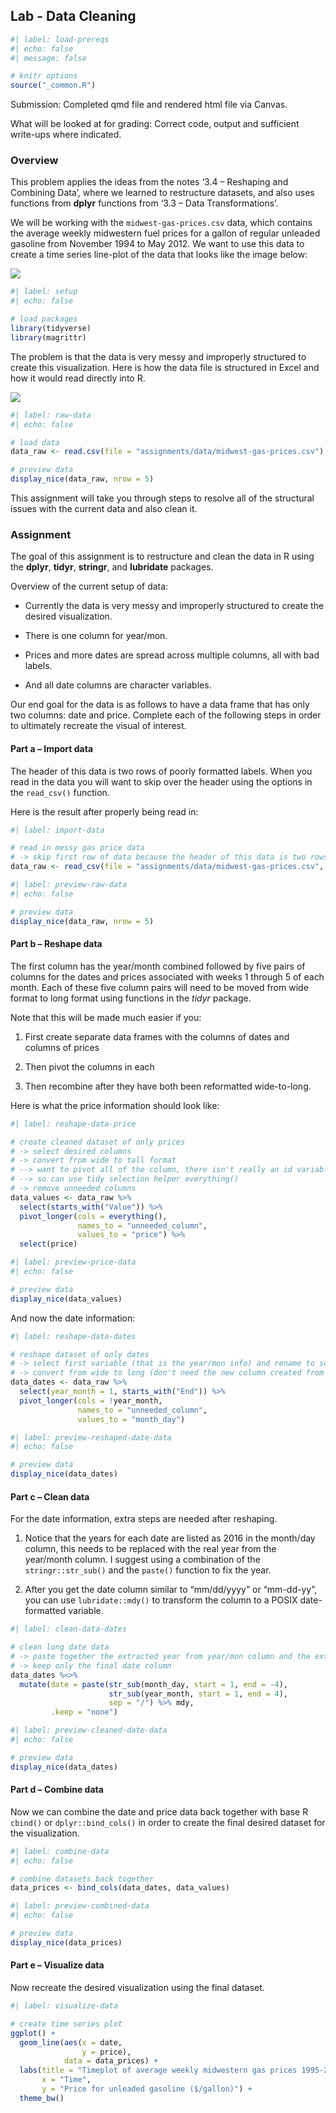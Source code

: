 ## Lab - Data Cleaning

```r
#| label: load-prereqs
#| echo: false
#| message: false

# knitr options
source("_common.R")

```

Submission: Completed qmd file and rendered html file via Canvas.

What will be looked at for grading: Correct code, output and sufficient write-ups where indicated.

### Overview

This problem applies the ideas from the notes '3.4 -- Reshaping and Combining Data', where we learned to restructure datasets, and also uses functions from **dplyr** functions from '3.3 -- Data Transformations'.

We will be working with the `midwest-gas-prices.csv` data, which contains the average weekly midwestern fuel prices for a gallon of regular unleaded gasoline from November 1994 to May 2012. We want to use this data to create a time series line-plot of the data that looks like the image below:

![](assignments/images/timeplot.png)

```r
#| label: setup
#| echo: false

# load packages
library(tidyverse)
library(magrittr)

```

The problem is that the data is very messy and improperly structured to create this visualization. Here is how the data file is structured in Excel and how it would read directly into R.

![](assignments/images/gas-prices-raw-data.png)

```r
#| label: raw-data
#| echo: false

# load data
data_raw <- read.csv(file = "assignments/data/midwest-gas-prices.csv")

# preview data
display_nice(data_raw, nrow = 5)

```

This assignment will take you through steps to resolve all of the structural issues with the current data and also clean it.

### Assignment

The goal of this assignment is to restructure and clean the data in R using the **dplyr**, **tidyr**, **stringr**, and **lubridate** packages.

Overview of the current setup of data:

- Currently the data is very messy and improperly structured to create the desired visualization.

- There is one column for year/mon.

- Prices and more dates are spread across multiple columns, all with bad labels.

- And all date columns are character variables.

Our end goal for the data is as follows to have a data frame that has only two columns: date and price. Complete each of the following steps in order to ultimately recreate the visual of interest.

#### Part a -- Import data

The header of this data is two rows of poorly formatted labels. When you read in the data you will want to skip over the header using the options in the `read_csv()` function.

Here is the result after properly being read in:

```r
#| label: import-data

# read in messy gas price data
# -> skip first row of data because the header of this data is two rows of poorly formatted labels
data_raw <- read_csv(file = "assignments/data/midwest-gas-prices.csv", col_names = TRUE, skip = 1)

```

```r
#| label: preview-raw-data
#| echo: false

# preview data
display_nice(data_raw, nrow = 5)

```

#### Part b -- Reshape data

The first column has the year/month combined followed by five pairs of columns for the dates and prices associated with weeks 1 through 5 of each month. Each of these five column pairs will need to be moved from wide format to long format using functions in the _tidyr_ package.

Note that this will be made much easier if you:

1. First create separate data frames with the columns of dates and columns of prices

2. Then pivot the columns in each

3. Then recombine after they have both been reformatted wide-to-long.

Here is what the price information should look like:

```r
#| label: reshape-data-price

# create cleaned dataset of only prices
# -> select desired columns
# -> convert from wide to tall format
# --> want to pivot all of the column, there isn't really an id variable
# --> so can use tidy selection helper everything()
# -> remove unneeded columns
data_values <- data_raw %>% 
  select(starts_with("Value")) %>% 
  pivot_longer(cols = everything(),
               names_to = "unneeded_column",
               values_to = "price") %>% 
  select(price)

```

```r
#| label: preview-price-data
#| echo: false

# preview data
display_nice(data_values)

```

And now the date information:

```r
#| label: reshape-data-dates

# reshape dataset of only dates
# -> select first variable (that is the year/mon info) and rename to something useful, also select the rest of the date columns
# -> convert from wide to long (don't need the new column created from the names)
data_dates <- data_raw %>% 
  select(year_month = 1, starts_with("End")) %>% 
  pivot_longer(cols = !year_month,
               names_to = "unneeded_column",
               values_to = "month_day")

```

```r
#| label: preview-reshaped-date-data
#| echo: false

# preview data
display_nice(data_dates)

```

#### Part c -- Clean data

For the date information, extra steps are needed after reshaping.

1. Notice that the years for each date are listed as 2016 in the month/day column, this needs to be replaced with the real year from the year/month column. I suggest using a combination of the `stringr::str_sub()` and the `paste()` function to fix the year.

2. After you get the date column similar to "mm/dd/yyyy" or "mm-dd-yy", you can use `lubridate::mdy()` to transform the column to a POSIX date-formatted variable.

```r
#| label: clean-data-dates

# clean long date data
# -> paste together the extracted year from year/mon column and the extracted day and moth info from day/month column and convert to date value
# -> keep only the final date column
data_dates %<>% 
  mutate(date = paste(str_sub(month_day, start = 1, end = -4),
                      str_sub(year_month, start = 1, end = 4),
                      sep = "/") %>% mdy,
         .keep = "none")

```

```r
#| label: preview-cleaned-date-data
#| echo: false

# preview data
display_nice(data_dates)

```

#### Part d -- Combine data

Now we can combine the date and price data back together with base R `cbind()` or `dplyr::bind_cols()` in order to create the final desired dataset for the visualization.

```r
#| label: combine-data
#| echo: false

# combine datasets back together
data_prices <- bind_cols(data_dates, data_values)

```

```r
#| label: preview-combined-data
#| echo: false

# preview data
display_nice(data_prices)

```

#### Part e -- Visualize data

Now recreate the desired visualization using the final dataset.

```r
#| label: visualize-data

# create time series plot
ggplot() + 
  geom_line(aes(x = date,
                y = price),
            data = data_prices) +
  labs(title = "Timeplot of average weekly midwestern gas prices 1995-2012", 
       x = "Time",
       y = "Price for unleaded gasoline ($/gallon)") +
  theme_bw()

```